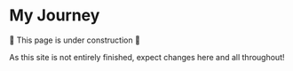 # My Journey

🚨 This page is under construction 🚨

As this site is not entirely finished, expect changes here and all throughout!

